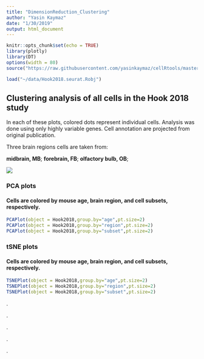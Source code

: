 ```yaml
---
title: "DimensionReduction_Clustering"
author: "Yasin Kaymaz"
date: "1/30/2019"
output: html_document
---
```


```r
knitr::opts_chunk$set(echo = TRUE)
library(plotly)
library(DT)
options(width = 80)
source("https://raw.githubusercontent.com/yasinkaymaz/cellRtools/master/main/functions.R")
```

```r
load("~/data/Hook2018.seurat.Robj")
```

## Clustering analysis of all cells in the Hook 2018 study

In each of these plots, colored dots represent individual cells. Analysis was done using only highly variable genes. Cell annotation are projected from original publication.


Three brain regions cells are taken from: 

**midbrain, MB**; 
**forebrain, FB**; 
**olfactory bulb, OB**;


![](Hook.cell.populations.png)


### **PCA plots**

#### Cells are colored by mouse age, brain region, and cell subsets, respectively.

```r

PCAPlot(object = Hook2018,group.by="age",pt.size=2)
PCAPlot(object = Hook2018,group.by="region",pt.size=2)
PCAPlot(object = Hook2018,group.by="subset",pt.size=2)
```


### **tSNE plots**

#### Cells are colored by mouse age, brain region, and cell subsets, respectively.

```r
TSNEPlot(object = Hook2018,group.by="age",pt.size=2)
TSNEPlot(object = Hook2018,group.by="region",pt.size=2)
TSNEPlot(object = Hook2018,group.by="subset",pt.size=2)
```

.

.

.

.

.
